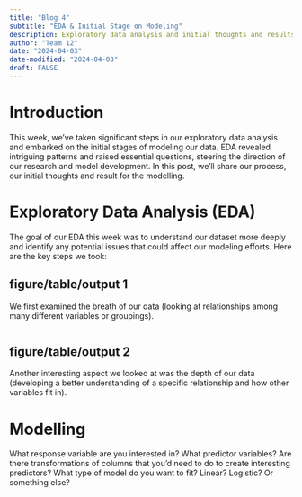 ```yaml
---
title: "Blog 4"
subtitle: "EDA & Initial Stage on Modeling"
description: Exploratory data analysis and initial thoughts and results for statistical modeling
author: "Team 12"
date: "2024-04-03"
date-modified: "2024-04-03"
draft: FALSE
---
```


# Introduction

This week, we've taken significant steps in our exploratory data analysis and embarked on the initial stages of modeling our data. EDA revealed intriguing patterns and raised essential questions, steering the direction of our research and model development. In this post, we'll share our process, our initial thoughts and result for the modelling.

# Exploratory Data Analysis (EDA)

The goal of our EDA this week was to understand our dataset more deeply and identify any potential issues that could affect our modeling efforts. Here are the key steps we took:

## figure/table/output 1

We first examined the breath of our data (looking at relationships among many different variables or groupings).

```r



```


## figure/table/output 2

Another interesting aspect we looked at was the depth of our data (developing a better understanding of a specific relationship and how other variables fit in).

# Modelling

What response variable are you interested in? What predictor variables? Are there transformations of columns that you’d need to do to create interesting predictors? What type of model do you want to fit? Linear? Logistic? Or something else?

## 


